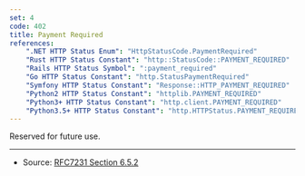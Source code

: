 ```yaml
---
set: 4
code: 402
title: Payment Required
references:
    ".NET HTTP Status Enum": "HttpStatusCode.PaymentRequired"
    "Rust HTTP Status Constant": "http::StatusCode::PAYMENT_REQUIRED"
    "Rails HTTP Status Symbol": ":payment_required"
    "Go HTTP Status Constant": "http.StatusPaymentRequired"
    "Symfony HTTP Status Constant": "Response::HTTP_PAYMENT_REQUIRED"
    "Python2 HTTP Status Constant": "httplib.PAYMENT_REQUIRED"
    "Python3+ HTTP Status Constant": "http.client.PAYMENT_REQUIRED"
    "Python3.5+ HTTP Status Constant": "http.HTTPStatus.PAYMENT_REQUIRED"
---
```


<CodeTitle code={code} title={title} />

Reserved for future use.

---

* Source: [RFC7231 Section 6.5.2][1]

[1]: <https://tools.ietf.org/html/rfc7231#section-6.5.2>
